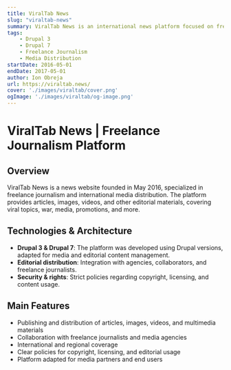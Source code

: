 ```yaml
---
title: ViralTab News
slug: "viraltab-news"
summary: ViralTab News is an international news platform focused on freelance journalism and media distribution, featuring articles from various domains and regions.
tags:
    - Drupal 3
    - Drupal 7
    - Freelance Journalism
    - Media Distribution
startDate: 2016-05-01
endDate: 2017-05-01
author: Ion Obreja
url: https://viraltab.news/
cover: './images/viraltab/cover.png'
ogImage: './images/viraltab/og-image.png'
---
```


# ViralTab News | Freelance Journalism Platform

## **Overview**

ViralTab News is a news website founded in May 2016, specialized in freelance journalism and international media distribution. The platform provides articles, images, videos, and other editorial materials, covering viral topics, war, media, promotions, and more.

## Technologies & Architecture

- **Drupal 3 & Drupal 7**: The platform was developed using Drupal versions, adapted for media and editorial content management.
- **Editorial distribution**: Integration with agencies, collaborators, and freelance journalists.
- **Security & rights**: Strict policies regarding copyright, licensing, and content usage.

## Main Features

- Publishing and distribution of articles, images, videos, and multimedia materials
- Collaboration with freelance journalists and media agencies
- International and regional coverage
- Clear policies for copyright, licensing, and editorial usage
- Platform adapted for media partners and end users

